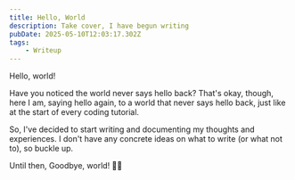 ```yaml
---
title: Hello, World
description: Take cover, I have begun writing
pubDate: 2025-05-10T12:03:17.302Z
tags:
    - Writeup
---
```


Hello, world!

Have you noticed the world never says hello back? That's okay, though, here I am, saying hello again, to a world that never says hello back, just like at the start of every coding tutorial.

So, I've decided to start writing and documenting my thoughts and experiences. I don't have any concrete ideas on what to write (or what not to), so buckle up.

Until then, Goodbye, world! 🎤🫳